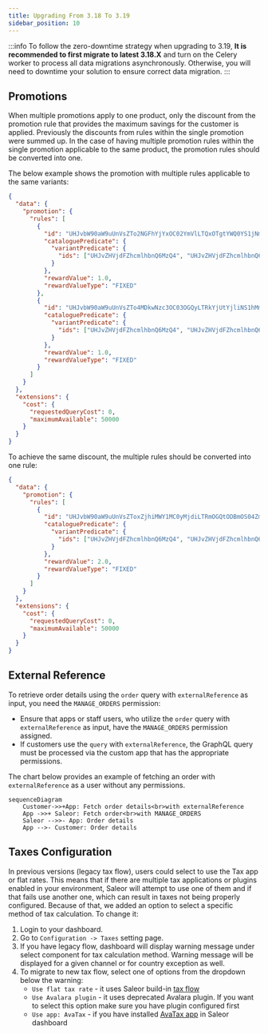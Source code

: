 ```yaml
---
title: Upgrading From 3.18 To 3.19
sidebar_position: 10
---
```


:::info
To follow the zero-downtime strategy when upgrading to 3.19, **It is recommended to first migrate to latest 3.18.X** and turn on the Celery worker to process all data migrations asynchronously.
Otherwise, you will need to downtime your solution to ensure correct data migration.
:::

## Promotions

When multiple promotions apply to one product, only the discount from the promotion rule that provides the maximum savings for the customer is applied. Previously the discounts from rules within the single promotion were summed up.
In the case of having multiple promotion rules within the single promotion applicable to the same product, the promotion rules should be converted into one.

The below example shows the promotion with multiple rules applicable to the same variants:

```json
{
  "data": {
    "promotion": {
      "rules": [
        {
          "id": "UHJvbW90aW9uUnVsZTo2NGFhYjYxOC02YmVlLTQxOTgtYWQ0YS1jNmEzZThkNzY5NWI=",
          "cataloguePredicate": {
            "variantPredicate": {
              "ids": ["UHJvZHVjdFZhcmlhbnQ6MzQ4", "UHJvZHVjdFZhcmlhbnQ6MzQ5"]
            }
          },
          "rewardValue": 1.0,
          "rewardValueType": "FIXED"
        },
        {
          "id": "UHJvbW90aW9uUnVsZTo4MDkwNzc3OC03OGQyLTRkYjUtYjliNS1hMmU4ZDc5MmRjZTg=",
          "cataloguePredicate": {
            "variantPredicate": {
              "ids": ["UHJvZHVjdFZhcmlhbnQ6MzQ4", "UHJvZHVjdFZhcmlhbnQ6MzQ5"]
            }
          },
          "rewardValue": 1.0,
          "rewardValueType": "FIXED"
        }
      ]
    }
  },
  "extensions": {
    "cost": {
      "requestedQueryCost": 0,
      "maximumAvailable": 50000
    }
  }
}
```

To achieve the same discount, the multiple rules should be converted into one rule:

```json
{
  "data": {
    "promotion": {
      "rules": [
        {
          "id": "UHJvbW90aW9uUnVsZToxZjhiMWY1MC0yMjdiLTRmOGQtODBmOS04ZmM1YmJiNzU3OWE=",
          "cataloguePredicate": {
            "variantPredicate": {
              "ids": ["UHJvZHVjdFZhcmlhbnQ6MzQ4", "UHJvZHVjdFZhcmlhbnQ6MzQ5"]
            }
          },
          "rewardValue": 2.0,
          "rewardValueType": "FIXED"
        }
      ]
    }
  },
  "extensions": {
    "cost": {
      "requestedQueryCost": 0,
      "maximumAvailable": 50000
    }
  }
}
```

## External Reference

To retrieve order details using the `order` query with `externalReference` as input, you need the `MANAGE_ORDERS` permission:

- Ensure that apps or staff users, who utilize the `order` query with `externalReference` as input, have the `MANAGE_ORDERS` permission assigned.
- If customers use the `query` with `externalReference`, the GraphQL query must be processed via the custom app that
  has the appropriate permissions.

The chart below provides an example of fetching an order with `externalReference` as a user without any permissions.

```mermaid
sequenceDiagram
    Customer->>+App: Fetch order details<br>with externalReference
    App ->>+ Saleor: Fetch order<br>with MANAGE_ORDERS
    Saleor -->>- App: Order details
    App -->- Customer: Order details
```

## Taxes Configuration

In previous versions (legacy tax flow), users could select to use the Tax app or flat rates. This means that if there are multiple tax applications or plugins enabled in your environment, Saleor will attempt to use one of them and if that fails use another one, which can result in taxes not being properly configured. Because of that, we added an option to select a specific method of tax calculation. To change it:

1. Login to your dashboard.
2. Go to `Configuration -> Taxes` setting page.
3. If you have legacy flow, dashboard will display warning message under select component for tax calculation method. Warning message will be displayed for a given channel or for country exception as well.
4. To migrate to new tax flow, select one of options from the dropdown below the warning:
   - `Use flat tax rate` - it uses Saleor build-in [tax flow](/developer/taxes#flat-rates)
   - `Use Avalara plugin` - it uses deprecated Avalara plugin. If you want to select this option make sure you have plugin configured first
   - `Use app: AvaTax` - if you have installed [AvaTax app](/developer/app-store/apps/avatax/overview) in Saleor dashboard
